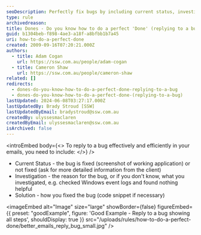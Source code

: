 ```yaml
---
seoDescription: Perfectly fix bugs by including current status, investigation, and solution in your email replies, ensuring efficient communication with clients.
type: rule
archivedreason:
title: Dones - Do you know how to do a perfect 'Done' (replying to a bug)?
guid: b1304beb-f898-4ae3-a18f-a8bfbb1b7a45
uri: how-to-do-a-perfect-done
created: 2009-09-16T07:20:21.000Z
authors:
  - title: Adam Cogan
    url: https://ssw.com.au/people/adam-cogan
  - title: Cameron Shaw
    url: https://ssw.com.au/people/cameron-shaw
related: []
redirects:
  - dones-do-you-know-how-to-do-a-perfect-done-replying-to-a-bug
  - dones-do-you-know-how-to-do-a-perfect-done-(replying-to-a-bug)
lastUpdated: 2024-06-08T03:27:17.000Z
lastUpdatedBy: Brady Stroud [SSW]
lastUpdatedByEmail: bradystroud@ssw.com.au
createdBy: ulyssesmaclaren
createdByEmail: ulyssesmaclaren@ssw.com.au
isArchived: false
---
```


<introEmbed
  body={<>
To reply to a bug effectively and efficiently in your emails, you need to include:
  </>}
/>
- Current Status - the bug is fixed (screenshot of working application) or not fixed (ask for more detailed information from the client)
- Investigation - the reason for the bug, or if you don't know, what you investigated, e.g. checked Windows event logs and found nothing helpful
- Solution - how you fixed the bug (code snippet if necessary)

<imageEmbed
  alt="Image"
  size="large"
  showBorder={false}
  figureEmbed={{
    preset: "goodExample",
    figure: 'Good Example - Reply to a bug showing all steps',
    shouldDisplay: true
  }}
  src="/uploads/rules/how-to-do-a-perfect-done/better_emails_reply_bug_small.jpg"
/>
